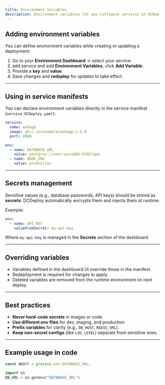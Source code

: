 ```yaml
---
title: Environment Variables
description: Environment variables let you configure services in DCDeploy without hard-coding values into your source code or container images. Use them to define secrets, connection strings, API keys, and runtime configuration.
---
```


## Adding environment variables

You can define environment variables while creating or updating a deployment:

1. Go to your **Environment Dashboard** → select your service.
2. add service and add **Environment Variables**, click **Add Variable**.
3. Provide a **key** and **value**.
4. Save changes and **redeploy** for updates to take effect.

---

## Using in service manifests

You can declare environment variables directly in the service manifest (`service.DCDeploy.yaml`):

```yaml
service:
  name: webapp
  image: ghcr.io/example/webapp:1.2.0
  port: 8080

env:
  - name: DATABASE_URL
    value: postgres://user:pass@db:5432/app
  - name: NODE_ENV
    value: production
```

---

## Secrets management

Sensitive values (e.g., database passwords, API keys) should be stored as **secrets**. DCDeploy automatically encrypts them and injects them at runtime.

Example:

```yaml
env:
  - name: API_KEY
    valueFromSecret: my-api-key
```

Where `my-api-key` is managed in the **Secrets** section of the dashboard.

---

## Overriding variables

- Variables defined in the dashboard UI override those in the manifest.
- Redeployment is required for changes to apply.
- Deleted variables are removed from the runtime environment on next deploy.

---

## Best practices

- **Never hard-code secrets** in images or code.
- **Use different env files** for dev, staging, and production.
- **Prefix variables** for clarity (e.g., `DB_HOST`, `REDIS_URL`).
- **Keep non-secret configs** (like `LOG_LEVEL`) separate from sensitive ones.

---

## Example usage in code
<CodeGroup>

```javascript helloWorld.js
const dbUrl = process.env.DATABASE_URL;
```

```python hello_world.py
import os
DB_URL = os.getenv("DATABASE_URL")
```

</CodeGroup>
